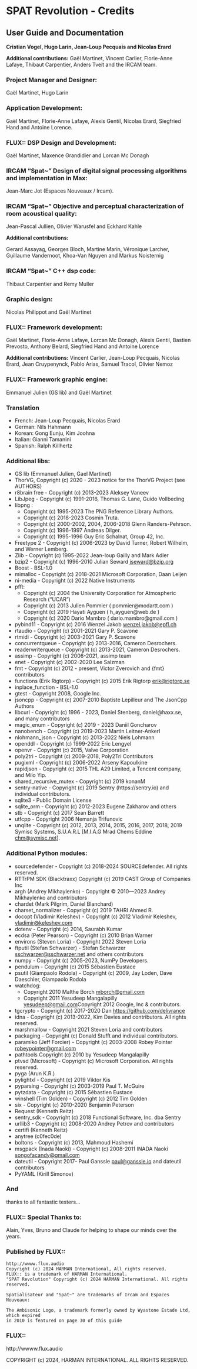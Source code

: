 # SPAT Revolution - Credits

## User Guide and Documentation

**Cristian Vogel, Hugo Larin, Jean-Loup Pecquais and Nicolas Erard**

**Additional contributions:**
Gaël Martinet, Vincent Carlier, Florie-Anne Lafaye, Thibaut Carpentier, Anders Tveit and the IRCAM team.

### Project Manager and Designer:
Gaël Martinet, Hugo Larin

### Application Development:
Gaël Martinet, Florie-Anne Lafaye, Alexis Gentil, Nicolas Erard, Siegfried Hand and Antoine Lorence.

### FLUX:: DSP Design and Development:
Gaël Martinet, Maxence Grandidier and Lorcan Mc Donagh

### IRCAM "Spat~" Design of digital signal processing algorithms and implementation in Max:
Jean-Marc Jot (Espaces Nouveaux / Ircam).

### IRCAM "Spat~" Objective and perceptual characterization of room acoustical quality:
Jean-Pascal Jullien, Olivier Warusfel and Eckhard Kahle

**Additional contributions:**

Gerard Assayag, Georges Bloch, Martine Marin, Véronique Larcher, Guillaume Vandernoot, Khoa-Van Nguyen and Markus Noisternig

### IRCAM "Spat~" C++ dsp code:
Thibaut Carpentier and Remy Muller

### Graphic design:
Nicolas Philippot and Gaël Martinet

### FLUX:: Framework development:
Gaël Martinet, Florie-Anne Lafaye, Lorcan Mc Donagh, Alexis Gentil, Bastien Prevosto, Anthony Belard, Siegfried Hand and Antoine Lorence

**Additional contributions:**
Vincent Carlier, Jean-Loup Pecquais, Nicolas Erard, Jean Cruypenynck, Pablo Arias, Samuel Tracol, Olivier Nemoz

### FLUX:: Framework graphic engine:
Emmanuel Julien (GS lib) and Gaël Martinet

### Translation
* French: Jean-Loup Pecquais, Nicolas Erard
* German: Nils Hahmann
* Korean: Gong Eunju, Kim Joohna
* Italian: Gianni Tamanini
* Spanish: Ralph Killhertz


### Additional libs:
* GS lib (Emmanuel Julien, Gael Martinet)
* ThorVG, Copyright (c) 2020 - 2023 notice for the ThorVG Project (see AUTHORS)
* r8brain free - Copyright (c) 2013-2023 Aleksey Vaneev
* LibJpeg - Copyright (c) 1991-2016, Thomas G. Lane, Guido Vollbeding
* libpng :
    - Copyright (c) 1995-2023 The PNG Reference Library Authors.
    - Copyright (c) 2018-2023 Cosmin Truta.
    - Copyright (c) 2000-2002, 2004, 2006-2018 Glenn Randers-Pehrson.
    - Copyright (c) 1996-1997 Andreas Dilger.
    - Copyright (c) 1995-1996 Guy Eric Schalnat, Group 42, Inc.

* Freetype 2 - Copyright (c) 2006-2023 by David Turner, Robert Wilhelm, and Werner Lemberg.
* Zlib - Copyright (c) 1995-2022 Jean-loup Gailly and Mark Adler
* bzip2 - Copyright (c) 1996-2010 Julian Seward <jseward@bzip.org>
* Boost - BSL-1.0
* mimalloc - Copyright (c) 2018-2021 Microsoft Corporation, Daan Leijen
* ni-media - Copyright (c) 2022 Native Instruments
* pfft:
    - Copyright (c) 2004 the University Corporation for Atmospheric Research ("UCAR")
    - Copyright (c) 2013  Julien Pommier ( pommier@modartt.com )
    - Copyright (c) 2019  Hayati Ayguen ( h_ayguen@web.de )
    - Copyright (c) 2020  Dario Mambro ( dario.mambro@gmail.com )

* pybind11 - Copyright (c) 2016 Wenzel Jakob <wenzel.jakob@epfl.ch>
* rtaudio - Copyright (c) 2001-2021 Gary P. Scavone
* rtmidi - Copyright (c) 2003-2021 Gary P. Scavone
* concurrentqueue - Copyright (c) 2013-2016, Cameron Desrochers.
* readerwriterqueue - Copyright (c) 2013-2021, Cameron Desrochers.
* assimp - Copyright (c) 2006-2021, assimp team
* enet - Copyright (c) 2002-2020 Lee Salzman
* fmt - Copyright (c) 2012 - present, Victor Zverovich and {fmt} contributors
* functions (Erik Rigtorp) - Copyright (c) 2015 Erik Rigtorp <erik@rigtorp.se>
* inplace_function - BSL-1.0
* gtest - Copyright 2008, Google Inc.
* jsoncpp - Copyright (c) 2007-2010 Baptiste Lepilleur and The JsonCpp Authors
* libcurl - Copyright (c) 1996 - 2023, Daniel Stenberg, daniel@haxx.se, and many contributors
* magic_enum - Copyright (c) 2019 - 2023 Daniil Goncharov
* nanobench - Copyright (c) 2019-2023 Martin Leitner-Ankerl
* nlohmann_json - Copyright (c) 2013-2022 Niels Lohmann
* openddl - Copyright (c) 1999-2022 Eric Lengyel
* openvr - Copyright (c) 2015, Valve Corporation
* poly2tri - Copyright (c) 2009-2018, Poly2Tri Contributors
* pugixml - Copyright (c) 2006-2022 Arseny Kapoulkine
* rapidjson - Copyright (c) 2015 THL A29 Limited, a Tencent company, and Milo Yip.
* shared_recursive_mutex - Copyright (c) 2019 konanM
* sentry-native - Copyright (c) 2019 Sentry (https://sentry.io) and individual contributors.
* sqlite3 - Public Domain License
* sqlite_orm - Copyright (c) 2012-2023 Eugene Zakharov and others
* stb - Copyright (c) 2017 Sean Barrett
* utfcpp - Copyright 2006 Nemanja Trifunovic
* unqlite - Copyright (c) 2012, 2013, 2014, 2015, 2016, 2017, 2018, 2019 Symisc Systems, S.U.A.R.L [M.I.A.G Mrad Chems Eddine <chm@symisc.net>].

### Additional Python modules:
* sourcedefender - Copyright (c) 2018-2024 SOURCEdefender. All rights reserved.
* RTTrPM SDK (Blacktraxx) Copyright (c) 2019 CAST Group of Companies Inc
* argh (Andrey Mikhaylenko) - Copyright © 2010—2023 Andrey Mikhaylenko and contributors
* chardet (Mark Pilgrim, Daniel Blanchard)
* charset_normalizer - Copyright (c) 2019 TAHRI Ahmed R.
* docopt (Vladimir Keleshev) - Copyright (c) 2012 Vladimir Keleshev, <vladimir@keleshev.com>
* dotenv - Copyright (c) 2014, Saurabh Kumar
* ecdsa (Peter Pearson) - Copyright (c) 2010 Brian Warner
* environs (Steven Loria) - Copyright 2022 Steven Loria
* ftputil (Stefan Schwarzer) - Stefan Schwarzer <sschwarzer@sschwarzer.net> and others contributors
* numpy - Copyright (c) 2005-2023, NumPy Developers.
* pendulum - Copyright (c) 2015 Sébastien Eustace
* psutil (Giampaolo Rodola) - Copyright (c) 2009, Jay Loden, Dave Daeschler, Giampaolo Rodola
* watchdog:
    - Copyright 2010 Malthe Borch <mborch@gmail.com>
    - Copyright 2011 Yesudeep Mangalapilly <yesudeep@gmail.com>Copyright 2012 Google, Inc & contributors.
* tgcrypto - Copyright (c) 2017-2020 Dan <https://github.com/delivrance>
* idna - Copyright (c) 2013-2022, Kim Davies and contributors. All rights reserved.
* marshmallow - Copyright 2021 Steven Loria and contributors
* packaging - Copyright (c) Donald Stufft and individual contributors.
* paramiko (Jeff Forcier) - Copyright (c) 2003-2008  Robey Pointer <robeypointer@gmail.com>
* pathtools Copyright (c) 2010 by Yesudeep Mangalapilly
* ptvsd (Microsoft) - Copyright (c) Microsoft Corporation.  All rights reserved.
* pyga (Arun K.R.)
* pylightxl - Copyright (c) 2019 Viktor Kis
* pyparsing - Copyright (c) 2003-2019  Paul T. McGuire
* pytzdata - Copyright (c) 2015 Sébastien Eustace
* winshell (Tim Golden) - Copyright (c) 2012 Tim Golden
* six - Copyright (c) 2010-2020 Benjamin Peterson
* Request (Kenneth Reitz)
* sentry_sdk - Copyright (c) 2018 Functional Software, Inc. dba Sentry
* urllib3 - Copyright (c) 2008-2020 Andrey Petrov and contributors
* certifi (Kenneth Reitz)
* anytree (c0fec0de)
* boltons - Copyright (c) 2013, Mahmoud Hashemi
* msgpack (Inada Naoki) - Copyright (c) 2008-2011 INADA Naoki <songofacandy@gmail.com>
* dateutil - Copyright 2017- Paul Ganssle <paul@ganssle.io> and dateutil contributors
* PyYAML (Kirill Simonov)


### And
thanks to all fantastic testers...


### FLUX:: Special Thanks to:
Alain, Yves, Bruno and Claude for helping to shape our minds over the years.


### Published by FLUX::
```
http://wwww.flux.audio
Copyright (c) 2024 HARMAN International, All rights reserved.
FLUX:: is a trademark of HARMAN International.
"SPAT Revolution" Copyright (c) 2024 HARMAN International. All rights reserved.

Spatialisateur and "Spat~" are trademarks of Ircam and Espaces Nouveaux:

The Ambisonic Logo, a trademark formerly owned by Wyastone Estade Ltd, which expired
in 2010 is featured on page 30 of this guide
```

### FLUX::
http://wwww.flux.audio

COPYRIGHT (c) 2024, HARMAN INTERNATIONAL. ALL RIGHTS RESERVED.
